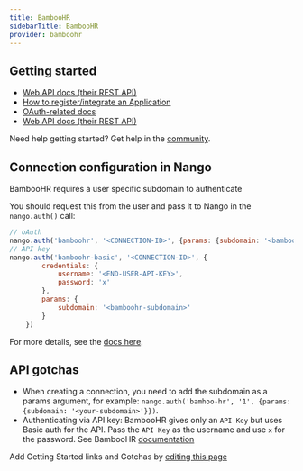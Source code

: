```yaml
---
title: BambooHR
sidebarTitle: BambooHR
provider: bamboohr
---
```



<Overview />


## Getting started

-   [Web API docs (their REST API)](https://documentation.bamboohr.com/docs/getting-started)
-   [How to register/integrate an Application](https://documentation.bamboohr.com/docs#what-will-you-need-to-get-started)
-   [OAuth-related docs](https://documentation.bamboohr.com/page/single-sign-on-sso-with-openid-connect)
-   [Web API docs (their REST API)](https://documentation.bamboohr.com/reference/get-employee)

<Tip>Need help getting started? Get help in the [community](https://nango.dev/slack).</Tip>

## Connection configuration in Nango

BambooHR requires a user specific subdomain to authenticate

You should request this from the user and pass it to Nango in the `nango.auth()` call:

```js
// oAuth
nango.auth('bamboohr', '<CONNECTION-ID>', {params: {subdomain: '<bamboohr-subdomain>'}});
// API key
nango.auth('bamboohr-basic', '<CONNECTION-ID>', {
        credentials: {
            username: '<END-USER-API-KEY>',
            password: 'x'
        },
        params: {
            subdomain: '<bamboohr-subdomain>'
        }
    })
```

For more details, see the [docs here](/guides/getting-started/authorize-an-api-from-your-app#apis-requiring-connection-specific-configuration-for-authorization).

## API gotchas

- When creating a connection, you need to add the subdomain as a params argument, for example: `nango.auth('bamhoo-hr', '1', {params: {subdomain: '<your-subdomain>'}})`.
- Authenticating via API key: BambooHR gives only an `API Key` but uses Basic auth for the API. Pass the `API Key` as the username and use `x` for the password. See BambooHR [documentation](https://documentation.bamboohr.com/docs#section-authentication)


<Note>Add Getting Started links and Gotchas by [editing this page](https://github.com/nangohq/nango/tree/master/docs-v2/integrations/all/bamboohr.mdx)</Note>
